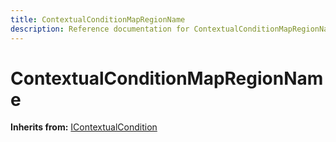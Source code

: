 ```yaml
---
title: ContextualConditionMapRegionName
description: Reference documentation for ContextualConditionMapRegionName meta class
---
```



# ContextualConditionMapRegionName

**Inherits from:** [IContextualCondition](/classes/icontextualcondition)

<ClassDetails file="/db/classes/ContextualConditionMapRegionName.81989753da43.json" />
